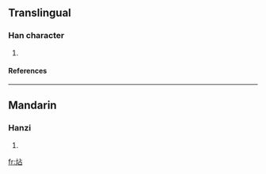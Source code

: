 ==Translingual==
===Han character===
{{Han char|rn=86|rad=火|as=05|sn=9|four=|canj=火卜口 (FYR)}}
# {{defn|Han|sort=火05}}
====References====
{{Han ref|kx=0669.040|dkj=18963|dj=1078.090|hdz=32195.060|uh=70B6|ud=28854}}

----
==Mandarin==
===Hanzi===
{{cmn-hanzi|pin=[[hān]] ([[han1]])|wg=han<sup>1</sup>}}
# {{defn|Mandarin}}

[[fr:炶]]